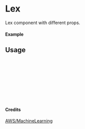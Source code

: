 
<Meta of={Lex} title="AWS/MachineLearning/Lex" />

# Lex

Lex component with different props.

#### Example

<Canvas of={Lex.Primary} />

## Usage

```ts
import { Lex } from "yadl-ui";

const Example = () => {
  return (
      <Lex />
  );
};

export default Example;
```

#### Credits
[AWS/MachineLearning](https://aws-icons.com/)
